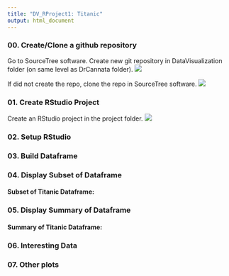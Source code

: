 ```yaml
---
title: "DV_RProject1: Titanic"
output: html_document
---
```


### 00. Create/Clone a github repository
Go to SourceTree software. Create new git repository in DataVisualization folder (on same level as DrCannata folder).
![](./creategit00.png)

If did not create the repo, clone the repo in SourceTree software.
![](./clonegit00.png)

### 01. Create RStudio Project
Create an RStudio project in the project folder.
![](createproject01.png)



### 02. Setup RStudio 

### 03. Build Dataframe

### 04. Display Subset of Dataframe

#### Subset of Titanic Dataframe:

### 05. Display Summary of Dataframe

#### Summary of Titanic Dataframe:

### 06. Interesting Data

### 07. Other plots


